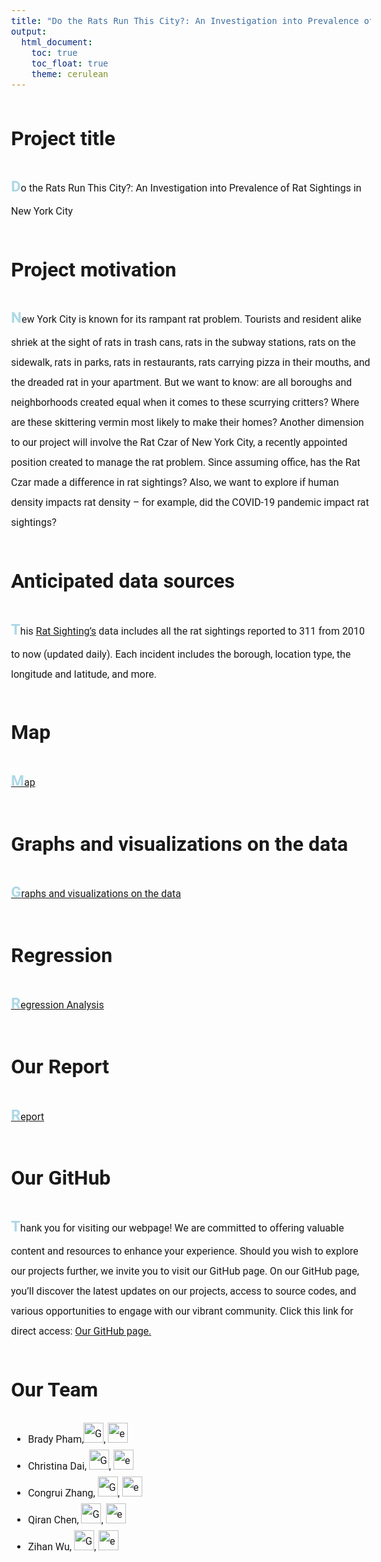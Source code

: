 ```yaml
---
title: "Do the Rats Run This City?: An Investigation into Prevalence of Rat Sightings in New York City"
output: 
  html_document:
    toc: true
    toc_float: true
    theme: cerulean
---
```

<link href="https://fonts.googleapis.com/css?family=Roboto" rel="stylesheet">

<style>
body {
  font-size: 16px;
  font-family: 'Roboto', sans-serif;
  line-height: 2.0;
}

p::first-letter {
  font-size: 150%;
  font-weight: bold;
  color: #add8e6;
}
</style>

# Project title
Do the Rats Run This City?: An Investigation into Prevalence of Rat Sightings in New York City

# Project motivation
New York City is known for its rampant rat problem. Tourists and resident alike shriek at the sight of rats in trash cans, rats in the subway stations, rats on the sidewalk, rats in parks, rats in restaurants, rats carrying pizza in their mouths, and the dreaded rat in your apartment. But we want to know: are all boroughs and neighborhoods created equal when it comes to these scurrying critters? Where are these skittering vermin most likely to make their homes? Another dimension to our project will involve the Rat Czar of New York City, a recently appointed position created to manage the rat problem. Since assuming office, has the Rat Czar made a difference in rat sightings? Also, we want to explore if human density impacts rat density – for example, did the COVID-19 pandemic impact rat sightings?

# Anticipated data sources
This [Rat Sighting's](https://data.cityofnewyork.us/Social-Services/Rat-Sightings/3q43-55fe ) data includes all the rat sightings reported to 311 from 2010 to now (updated daily). Each incident includes the borough, location type, the longitude and latitude, and more.

# Map
[Map]()

# Graphs and visualizations on the data
[Graphs and visualizations on the data](finalproject_graphs.html)

# Regression

[Regression Analysis](regression_final.html)

# Our Report

[Report](final-project-report.html)

# Our GitHub
Thank you for visiting our webpage! We are committed to offering valuable content and resources to enhance your experience. Should you wish to explore our projects further, we invite you to visit our GitHub page. On our GitHub page, you'll discover the latest updates on our projects, access to source codes, and various opportunities to engage with our vibrant community.
Click this link for direct access: [Our GitHub page.](https://github.com/cdai18/p8105_final_project.git)


# Our Team

- Brady Pham,[<img src="github-icon.png" alt="GitHub Icon" style="height:2em; width:2em;"/>](https://github.com/BigBadApp1e), [<img src="email-icon.png" alt="email-icon.png" style="height:2em; width:2em;"/>](mailto:bp2678@cumc.columbia.edu)
- Christina Dai, [<img src="github-icon.png" alt="GitHub Icon" style="height:2em; width:2em;"/>](https://github.com/BigBadApp1e), [<img src="email-icon.png" alt="email-icon.png" style="height:2em; width:2em;"/>](mailto:cd3347@cumc.columbia.edu)
- Congrui Zhang, [<img src="github-icon.png" alt="GitHub Icon" style="height:2em; width:2em;"/>](https://github.com/BigBadApp1e), [<img src="email-icon.png" alt="email-icon.png" style="height:2em; width:2em;"/>](mailto:cz2750@cumc.columbia.edu)
- Qiran Chen, [<img src="github-icon.png" alt="GitHub Icon" style="height:2em; width:2em;"/>](https://github.com/qc2336), [<img src="email-icon.png" alt="email-icon.png" style="height:2em; width:2em;"/>](mailto:qc2336@cumc.columbia.edu)
- Zihan Wu, [<img src="github-icon.png" alt="GitHub Icon" style="height:2em; width:2em;"/>](https://github.com/zw2974), [<img src="email-icon.png" alt="email-icon.png" style="height:2em; width:2em;"/>](mailto:zw2974@cumc.columbia.edu)
